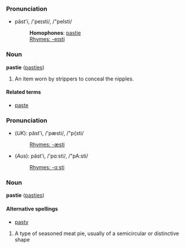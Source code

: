 ===Pronunciation===
*pāst'i, /'peɪsti/, /"peIsti/
*:'''Homophones''': [[pastie]]
*:[[Rhymes:English:-eɪsti|Rhymes: -eɪsti]]

===Noun===
'''pastie''' ([[pasties]])

# An item worn by strippers to conceal the nipples.

====Related terms====
*[[paste]]

===Pronunciation===
*(''UK''): păst'i, /'pæsti/, /"p{sti/
*:[[Rhymes:English:-æsti|Rhymes: -æsti]]
*(''Aus''): päst'i, /'pɑːsti/, /"pA:sti/
*:[[Rhymes:English:-ɑːsti|Rhymes: -ɑːsti]]

===Noun===
'''pastie''' ([[pasties]])

====Alternative spellings====
*[[pasty]]

# A type of seasoned meat pie, usually of a semicircular or distinctive shape